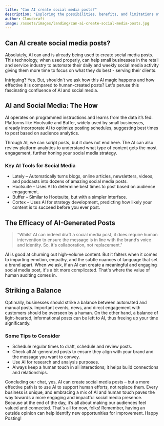 ```yaml
---
title: "Can AI create social media posts?"
description: "Exploring the possibilities, benefits, and limitations of AI in creating social media posts for small, retail and service industry businesses. A deep dive into the effective utilization of AI in social media management."
author: Cloudcraft
image: /assets/images/landing/can-ai-create-social-media-posts.jpg
---
```


## Can AI create social media posts?

Absolutely, AI can and is already being used to create social media posts. This technology, when used properly, can help small businesses in the retail and service industry to automate their daily and weekly social media activity giving them more time to focus on what they do best - serving their clients.

Intriguing? Yes. But, shouldn't we ask how this AI magic happens and how effective it is compared to human-created posts? Let's peruse this fascinating confluence of AI and social media.

<ServicesBlurb />

## AI and Social Media: The How

AI operates on programmed instructions and learns from the data it’s fed. Platforms like Hootsuite and Buffer, widely used by small businesses, already incorporate AI to optimize posting schedules, suggesting best times to post based on audience analytics.

Through AI, we can script posts, but it does not end here. The AI can also review platform analytics to understand what type of content gets the most engagement, further honing your social media strategy.

### Key AI Tools for Social Media

* Lately – Automatically turns blogs, online articles, newsletters, videos, and podcasts into dozens of amazing social media posts.
* Hootsuite – Uses AI to determine best times to post based on audience engagement.
* Buffer – Similar to Hootsuite, but with a simpler interface.
* Cortex – Uses AI for strategy development, predicting how likely your content is to succeed before you ever post.

<GetStartedBlurb />

## The Efficacy of AI-Generated Posts

<blockquote tip>
"Whilst AI can indeed draft a social media post, it does require human intervention to ensure the message is in line with the brand’s voice and identity. So, it's collaboration, not replacement."
</blockquote>

AI is good at churning out high-volume content. But it falters when it comes to imparting emotion, empathy, and the subtle nuances of language that set a brand apart. When we ask, if an AI can create a meaningful and engaging social media post, it's a bit more complicated. That's where the value of human auditing comes in.

## Striking a Balance

Optimally, businesses should strike a balance between automated and manual posts. Important events, news, and direct engagement with customers should be overseen by a human. On the other hand, a balance of light-hearted, informational posts can be left to AI, thus freeing up your time significantly.

### Some Tips to Consider

 * Schedule regular times to draft, schedule and review posts.
 * Check all AI-generated posts to ensure they align with your brand and the message you want to convey.
 * Use AI for research and analysis purposes.
 * Always keep a human touch in all interactions; it helps build connections and relationships.

Concluding our chat, yes, AI can create social media posts – but a more effective path is to use AI to support human efforts, not replace them. Every business is unique, and embracing a mix of AI and human touch paves the way towards a more engaging and impactful social media presence. Because at the end of the day, it’s all about making our audiences feel valued and connected. That's all for now, folks! Remember, having an outside opinion can help identify new opportunities for improvement. Happy Posting!